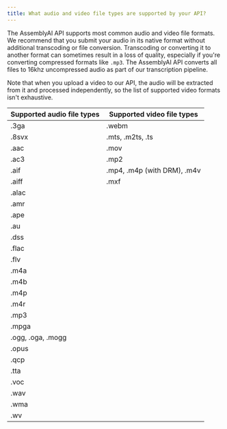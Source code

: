 ```yaml
---
title: What audio and video file types are supported by your API?
---
```


The AssemblyAI API supports most common audio and video file formats. We recommend that you submit your audio in its native format without additional transcoding or file conversion. Transcoding or converting it to another format can sometimes result in a loss of quality, especially if you're converting compressed formats like `.mp3`. The AssemblyAI API converts all files to 16khz uncompressed audio as part of our transcription pipeline.

Note that when you upload a video to our API, the audio will be extracted from it and processed independently, so the list of supported video formats isn't exhaustive.

| Supported audio file types | Supported video file types  |
| -------------------------- | --------------------------- |
| .3ga                       | .webm                       |
| .8svx                      | .mts, .m2ts, .ts            |
| .aac                       | .mov                        |
| .ac3                       | .mp2                        |
| .aif                       | .mp4, .m4p (with DRM), .m4v |
| .aiff                      | .mxf                        |
| .alac                      |                             |
| .amr                       |                             |
| .ape                       |                             |
| .au                        |                             |
| .dss                       |                             |
| .flac                      |                             |
| .flv                       |                             |
| .m4a                       |                             |
| .m4b                       |                             |
| .m4p                       |                             |
| .m4r                       |                             |
| .mp3                       |                             |
| .mpga                      |                             |
| .ogg, .oga, .mogg          |                             |
| .opus                      |                             |
| .qcp                       |                             |
| .tta                       |                             |
| .voc                       |                             |
| .wav                       |                             |
| .wma                       |                             |
| .wv                        |                             |
